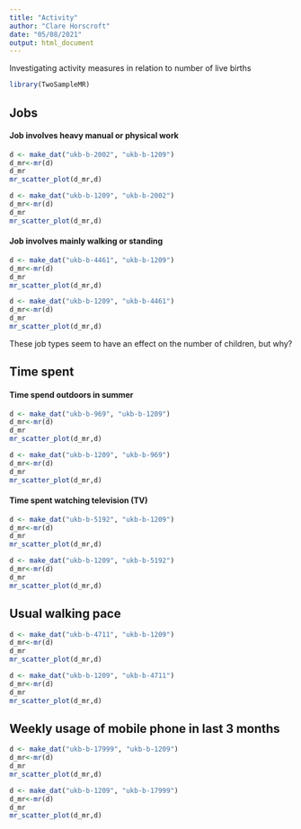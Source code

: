 ```yaml
---
title: "Activity"
author: "Clare Horscroft"
date: "05/08/2021"
output: html_document
---
```


Investigating activity measures in relation to number of live births

```r
library(TwoSampleMR)
```

## Jobs

#### Job involves heavy manual or physical work

```r
d <- make_dat("ukb-b-2002", "ukb-b-1209")
d_mr<-mr(d)
d_mr
mr_scatter_plot(d_mr,d)
```

```r
d <- make_dat("ukb-b-1209", "ukb-b-2002")
d_mr<-mr(d)
d_mr
mr_scatter_plot(d_mr,d)
```

#### Job involves mainly walking or standing

```r
d <- make_dat("ukb-b-4461", "ukb-b-1209")
d_mr<-mr(d)
d_mr
mr_scatter_plot(d_mr,d)
```

```r
d <- make_dat("ukb-b-1209", "ukb-b-4461")
d_mr<-mr(d)
d_mr
mr_scatter_plot(d_mr,d)
```

These job types seem to have an effect on the number of children, but why?

## Time spent

#### Time spend outdoors in summer

```r
d <- make_dat("ukb-b-969", "ukb-b-1209")
d_mr<-mr(d)
d_mr
mr_scatter_plot(d_mr,d)
```

```r
d <- make_dat("ukb-b-1209", "ukb-b-969")
d_mr<-mr(d)
d_mr
mr_scatter_plot(d_mr,d)
```

#### Time spent watching television (TV) 

```r
d <- make_dat("ukb-b-5192", "ukb-b-1209")
d_mr<-mr(d)
d_mr
mr_scatter_plot(d_mr,d)
```

```r
d <- make_dat("ukb-b-1209", "ukb-b-5192")
d_mr<-mr(d)
d_mr
mr_scatter_plot(d_mr,d)
```

## Usual walking pace

```r
d <- make_dat("ukb-b-4711", "ukb-b-1209")
d_mr<-mr(d)
d_mr
mr_scatter_plot(d_mr,d)
```

```r
d <- make_dat("ukb-b-1209", "ukb-b-4711")
d_mr<-mr(d)
d_mr
mr_scatter_plot(d_mr,d)
```

## Weekly usage of mobile phone in last 3 months

```r
d <- make_dat("ukb-b-17999", "ukb-b-1209")
d_mr<-mr(d)
d_mr
mr_scatter_plot(d_mr,d)
```

```r
d <- make_dat("ukb-b-1209", "ukb-b-17999")
d_mr<-mr(d)
d_mr
mr_scatter_plot(d_mr,d)
```